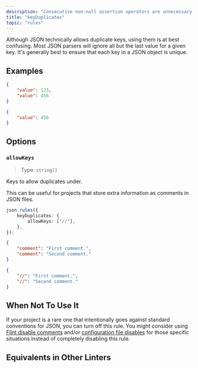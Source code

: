 ```yaml
---
description: "Consecutive non-null assertion operators are unnecessary."
title: "keyDuplicates"
topic: "rules"
---
```



<RuleSummary plugin="json" rule="keyDuplicates" />

Although JSON technically allows duplicate keys, using them is at best confusing.
Most JSON parsers will ignore all but the last value for a given key.
It's generally best to ensure that each key in a JSON object is unique.

## Examples

<Tabs>
<TabItem label="❌ Incorrect">

```json
{
	"value": 123,
	"value": 456
}
```

</TabItem>
<TabItem label="✅ Correct">

```json
{
	"value": 456
}
```

</TabItem>
</Tabs>

## Options

### `allowKeys`

> Type: `string[]`

Keys to allow duplicates under.

This can be useful for projects that store extra information as comments in JSON files.

```ts
json.rules({
	keyDuplicates: {
		allowKeys: ["//"],
	},
});
```

<Tabs>
<TabItem label="❌ Incorrect">

```json
{
	"comment": "First comment.",
	"comment": "Second comment."
}
```

</TabItem>
<TabItem label="✅ Correct">

```json
{
	"//": "First comment.",
	"//": "Second comment."
}
```

</TabItem>
</Tabs>

## When Not To Use It

If your project is a rare one that intentionally goes against standard conventions for JSON, you can turn off this rule.
You might consider using [Flint disable comments](/) and/or [configuration file disables](/) for those specific situations instead of completely disabling this rule.

## Equivalents in Other Linters

<RuleEquivalents pluginId="json" ruleId="keyDuplicates" />
